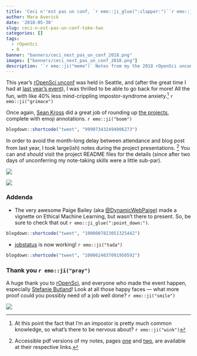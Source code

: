 ```yaml
---
title: 'Ceci n''est pas un conf, `r emo::ji_glue(":clapper:")``r emo::ji_glue(":v:")`'
author: Mara Averick
date: '2018-05-30'
slug: ceci-n-est-pas-un-conf-take-two
categories: []
tags:
  - rOpenSci
  - R
banner: "banners/ceci_nest_pas_un_conf_2018.png"
images: ["banners/ceci_nest_pas_un_conf_2018.png"]
description: '`r emo::ji("memo")` Notes from my the 2018 rOpenSci unconf — Seattle edition.'
---
```


This year's [rOpenSci unconf](http://unconf18.ropensci.org/) was held in
Seattle, and (after the great time I had at 
[last year's event](https://maraaverick.rbind.io/2017/06/ceci-n-est-pas-un-conf/)), 
I was thrilled to be able to go back for more! All the fun, with like 40% less 
mind-crippling impostor-syndrome anxiety.[^1] `r emo::ji("grimace")`

Once again, [Sean Kross](https://twitter.com/seankross) did a great job of rounding up [the projects](https://ropenscilabs.github.io/runconf18-projects/), complete with emoji annotations. `r emo::ji("boom")`

```r
blogdown::shortcode("tweet", "999073432494006273")
```

In order to avoid the month-long delay between attendance and blog post
from last year, I took large(ish) notes during the project presentations.
[^accessible] You can and _should_ visit the project README files for the
details (since after two days of unconferring my note-taking skills were a
little sub-par).

![](https://i.imgur.com/UqVkPWm.png)

![](https://i.imgur.com/YozSl1z.jpg)

### Addenda

 * The very awesome Paige Bailey (aka [\@DynamicWebPaige](https://twitter.com/DynamicWebPaige)) made a vignette on Ethical Machine Learning, but wasn't there to present. So, be sure to check that out `r emo::ji_glue(":point_down:")`.
 
 ```r
 blogdown::shortcode("tweet", "1000007823051325442")
 ```
 
 * [jobstatus](https://github.com/ropenscilabs/jobstatus) is now working! `r emo::ji("tada")` 
 
 ```r
 blogdown::shortcode("tweet", "1000624037091950592")
 ```
 
### Thank you `r emo::ji("pray")`
 
A huge thank you to [rOpenSci](https://ropensci.org/), and everyone who
made the event happen, especially [Stefanie Butland](https://twitter.com/stefaniebutland)! 
Look at all those happy faces — what more proof could you possibly need of a 
job well done? `r emo::ji("smile")`
 
 ![](https://i.imgur.com/Q1d24ZO.jpg)

[^1]: At this point the fact that I'm an impostor is pretty much common knowledge, so what's there to be nervous about? `r emo::ji("wink")`

[^accessible]: Accessible pdf versions of my notes, pages [one](https://www.dropbox.com/s/tzjfexv7bd0czb0/runconf18.pdf?dl=0) and [two](https://www.dropbox.com/s/c27soh9rrktzvfi/runconf18%201.pdf?dl=0), are available at their respective links.
